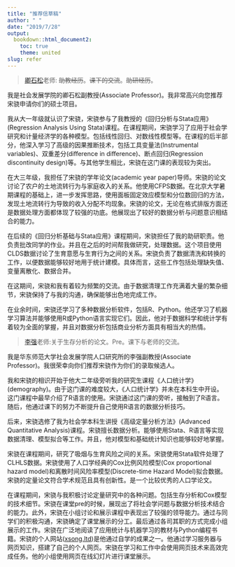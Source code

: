 ```yaml
---
title: "推荐信草稿"
author: " "
date: "2019/7/28"
output:
  bookdown::html_document2:
    toc: true
    theme: united
slug: refer
---
```


>[卿石松](https://faculty.ecnu.edu.cn/s/2136/main.jspy)老师: ~~助教经历~~。~~课下的交流~~。~~助研经历~~。

我是社会发展学院的卿石松副教授(Associate Professor)。我非常高兴向您推荐宋骁申请你们的硕士项目。

我从大一年级就认识了宋骁，宋骁参与了我教授的《回归分析与Stata应用》(Regression Analysis Using Stata)课程。在课程期间，宋骁学习了应用于社会学研究和计量经济学的各种模型。包括线性回归、对数线性模型等。在课程的后半部分，他深入学习了高级的因果推断技术，包括工具变量法(Instrumental variables)、双重差分(difference in difference)、断点回归(Regression discontinuity design)等。与其他学生相比，宋骁在这门课的表现较为突出。

在大三年级，我担任了宋骁的学年论文(academic year paper)导师。宋骁的论文讨论了农户的土地流转行为与家庭收入的关系。他使用CFPS数据。在北京大学暑期课程的基础上，进一步发挥思路，使用面板固定效应模型和分位数回归的方法，发现土地流转行为导致的收入分配不均现象。宋骁的论文，无论在格式排版方面还是数据处理方面都体现了较强的功底。他展现出了较好的数据分析与问题意识相结合的能力。

在后续的《回归分析基础与Stata应用》课程期间，宋骁担任了我的助研职责。他负责批改同学的作业。并且在之后的时间帮我做研究，处理数据。这个项目使用CLDS数据讨论了生育意愿与生育行为之间的关系。宋骁负责了数据清洗和转换的工作，以便数据能够较好地用于统计建模。具体而言，这些工作包括处理缺失值、变量离散化、数据合并。

在这期间，宋骁和我有着较为频繁的交流。由于数据清理工作充满着大量的繁杂细节，宋骁保持了与我的沟通，确保能够出色地完成工作。

在业余时间，宋骁还学习了多种数据分析软件，包括R、Python。他还学习了机器学习算法并能够使用R或Python语言实现它们。因此，他对于数据科学和统计学有着较为全面的掌握，并且对数据分析包括商业分析方面具有相当大的热情。

>[李强](https://faculty.ecnu.edu.cn/s/2160/main.jspy)老师:关于生存分析的论文。Pre。课下与老师的交流。

我是华东师范大学社会发展学院人口研究所的李强副教授(Associate Professor)。我很荣幸向你们推荐宋骁作为你们的录取候选人。

我和宋骁的相识开始于他大二年级旁听我的研究生课程《人口统计学》(demography)。由于这门课的难度较大，《人口统计学》并未在本科生中开设。这门课程中最早介绍了R语言的使用。宋骁通过这门课的旁听，接触到了R语言。随后，他通过课下的努力不断提升自己使用R语言的数据分析技巧。

后来，宋骁选修了我为社会学本科生讲授《高级定量分析方法》(Advanced Quantitative Analysis)课程。宋骁擅长数据分析。能够使用Stata、R语言等实现数据清理、模型拟合等工作。并且，他对模型和基础统计知识也能够较好地掌握。

宋骁在课程期间，研究了吸烟与生育风险之间的关系。宋骁使用Stata软件处理了CLHLS数据。宋骁使用了人口学经典的Cox比例风险模型(Cox proportional hazard model)和离散时间风险率模型(Discrete-time Hazard Model)拟合数据。宋骁的定量论文符合学术规范且具有创新性。是一个比较优秀的人口学论文。

在课程期间，宋骁与我积极讨论定量研究中的各种问题。包括生存分析和Cox模型的技术细节。宋骁在课堂pre的时候，展现出了将社会学问题与数据分析技术结合的能力。此外，宋骁在小组讨论和展示课程中表现出了较强的领导能力。通过与同学们的积极沟通，宋骁确定了课堂展示的分工。最后通过各司其职的方式完成小组展示的工作。宋骁在广泛地阅读了应用统计与机器学习的教材与Python编程书籍。宋骁的个人网站([xsong.ltd](https://xsong.ltd))是他通过自学的成果之一。他通过学习服务器与网页知识，搭建了自己的个人网页。宋骁在学习和工作中会使用网页技术来高效完成任务。他的小组使用网页在线幻灯片进行课堂展示。














